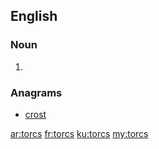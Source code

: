 ==English==

===Noun===
{{head|en|plural}}

# {{plural of|torc|lang=en}}

===Anagrams===
* [[crost#English|crost]]

[[ar:torcs]]
[[fr:torcs]]
[[ku:torcs]]
[[my:torcs]]